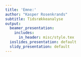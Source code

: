 ```yaml
---
title: 'Emne:'
author: "Kasper Rosenkrands"
subtitle: Tidsrækkeanalyse
output:
  beamer_presentation:
    includes:
      in_header: misc/style.tex
  ioslides_presentation: default
  slidy_presentation: default
---
```


# 
\section{ARMA processer, herunder stationaritet, invertibilitet, kausalitet}
\begin{itemize}
\item Definitioner, antagelser og vigtige egenskaber
\item ACF og PACF.
\item Hvad er specielt interessant eller vigtigt ifm. AR \item processer, MA pro-cesser og ARMA processer?
\item Hvorved adskiller ARMA sig fra AR og MA i anvendelser?
\item Forecastegenskaber?
\item AR($\infty$)og MA($\infty$)?
\item Hvordan kan man opskrive vha. lag-polynomier og hvordan er \item disse nyttige?
\end{itemize}